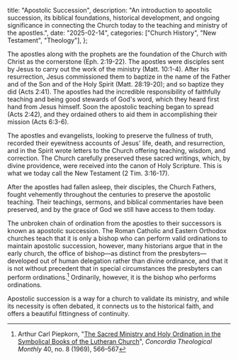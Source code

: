  title: "Apostolic Succession",
  description: "An introduction to apostolic succession, its biblical foundations, historical development, and ongoing significance in connecting the Church today to the teaching and ministry of the apostles.",
  date: "2025-02-14",
  categories: ["Church History", "New Testament", "Theology"],
};

The apostles along with the prophets are the foundation of the Church with Christ as the cornerstone (Eph. 2:19-22). The apostles were disciples sent by Jesus to carry out the work of the ministry (Matt. 10:1-4). After his resurrection, Jesus commissioned them to baptize in the name of the Father and of the Son and of the Holy Spirit (Matt. 28:19-20); and so baptize they did (Acts 2:41). The apostles had the incredible responsibility of faithfully teaching and being good stewards of God's word, which they heard first hand from Jesus himself. Soon the apostolic teaching began to spread (Acts 2:42), and they ordained others to aid them in accomplishing their mission (Acts 6:3-6).

The apostles and evangelists, looking to preserve the fullness of truth, recorded their eyewitness accounts of Jesus' life, death, and resurrection, and in the Spirit wrote letters to the Church offering teaching, wisdom, and correction. The Church carefully preserved these sacred writings, which, by divine providence, were received into the canon of Holy Scripture. This is what we today call the New Testament (2 Tim. 3:16-17).

After the apostles had fallen asleep, their disciples, the Church Fathers, fought vehemently throughout the centuries to preserve the apostolic teaching. Their teachings, sermons, and biblical commentaries have been preserved, and by the grace of God we still have access to them today.

The unbroken chain of ordination from the apostles to their successors is known as apostolic succession. The Roman Catholic and Eastern Orthodox churches teach that it is only a bishop who can perform valid ordinations to maintain apostolic succession, however, many historians argue that in the early church, the office of bishop—as distinct from the presbyters—developed out of human delegation rather than divine ordinance, and that it is not without precedent that in special circumstances the presbyters can perform ordinations.[^1] Ordinarily, however, it is the bishop who performs ordinations.

Apostolic succession is a way for a church to validate its ministry, and while its necessity is often debated, it connects us to the historical faith, and offers a beautiful fittingness of continuity.

[^1]: Arthur Carl Piepkorn, "[The Sacred Ministry and Holy Ordination in the Symbolical Books of the Lutheran Church](https://ctsfw.net/media/pdfs/PiepkornSacredMinistryOrdinationSymbBksLuthCh.pdf)", *Concordia Theological Monthly* 40, no. 8 (1969), 566–567

